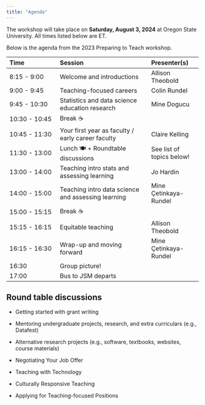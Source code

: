 ```yaml
---
title: "Agenda"
---
```


The workshop will take place on **Saturday, August 3, 2024** at Oregon State University.
All times listed below are ET.

Below is the agenda from the 2023 Preparing to Teach workshop.

| Time          | Session                                            | Presenter(s)              |
|:------------------|:---------------------------------|:------------------|
| 8:15 - 9:00   | Welcome and introductions                          | Allison Theobold          |
| 9:00 - 9:45   | Teaching-focused careers                           | Colin Rundel              |
| 9:45 - 10:30  | Statistics and data science education research     | Mine Dogucu               |
| 10:30 - 10:45 | Break ☕                                           |                           |
| 10:45 - 11:30 | Your first year as faculty / early career faculty  | Claire Kelling            |
| 11:30 - 13:00 | Lunch 🍽️ + Roundtable discussions                  | See list of topics below! |
| 13:00 - 14:00 | Teaching intro stats and assessing learning        | Jo Hardin                 |
| 14:00 - 15:00 | Teaching intro data science and assessing learning | Mine Çetinkaya-Rundel     |
| 15:00 - 15:15 | Break ☕                                           |                           |
| 15:15 - 16:15 | Equitable teaching                                 | Allison Theobold          |
| 16:15 - 16:30 | Wrap-up and moving forward                         | Mine Çetinkaya-Rundel     |
| 16:30         | Group picture!                                     |                           |
| 17:00         | Bus to JSM departs                                 |                           |

## Round table discussions

-   Getting started with grant writing

-   Mentoring undergraduate projects, research, and extra curriculars (e.g., Datafest)

-   Alternative research projects (e.g., software, textbooks, websites, course materials)

-   Negotiating Your Job Offer

-   Teaching with Technology

-   Culturally Responsive Teaching

-   Applying for Teaching-focused Positions
